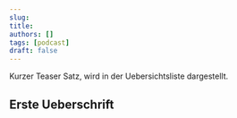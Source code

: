 ```yaml
---
slug:
title:
authors: []
tags: [podcast]
draft: false
---
```



Kurzer Teaser Satz, wird in der Uebersichtsliste dargestellt.

<!--truncate-->

## Erste Ueberschrift

<ReactPlayer
    width="100%"
    height="auto"
    controls
    url='https://m10z.picnotes.de/UPDATE-ME.mp3'
/>
